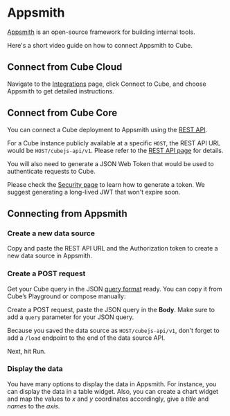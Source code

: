 # Appsmith

[Appsmith](https://www.appsmith.com) is an open-source framework for building
internal tools.

Here's a short video guide on how to connect Appsmith to Cube.

<LoomVideo url="https://www.loom.com/embed/8898c6394cac46568c2be6ae526b1fd5" />

## Connect from Cube Cloud

Navigate to the [Integrations](/product/workspace/integrations#connect-specific-tools)
page, click <Btn>Connect to Cube</Btn>, and choose <Btn>Appsmith</Btn> to get
detailed instructions.

## Connect from Cube Core

You can connect a Cube deployment to Appsmith using the [REST API](/product/apis-integrations/rest-api).

For a Cube instance publicly available at a specific `HOST`, the REST API URL
would be `HOST/cubejs-api/v1`. Please refer to the
[REST API page](/product/apis-integrations/rest-api) for details.

You will also need to generate a JSON Web Token that would be used to
authenticate requests to Cube.

Please check the [Security page](/product/auth#generating-json-web-tokens-jwt)
to learn how to generate a token. We suggest generating a long-lived JWT that
won't expire soon.

## Connecting from Appsmith

### Create a new data source

Copy and paste the REST API URL and the Authorization token to create a new data
source in Appsmith.

<Screenshot src="https://ucarecdn.com/bbdc1318-55aa-4b18-8358-d0ca1869c907/" />

### Create a POST request

Get your Cube query in the JSON
[query format](/product/apis-integrations/rest-api/query-format) ready. You can
copy it from Cube’s Playground or compose manually:

<Screenshot src="https://ucarecdn.com/c6d098ab-7b45-4f67-85c8-c36a6cd45f39/" />

Create a POST request, paste the JSON query in the **Body**. Make sure to add a
`query` parameter for your JSON query.

Because you saved the data source as `HOST/cubejs-api/v1`, don't forget to add a
`/load` endpoint to the end of the data source API.

Next, hit Run.

<Screenshot src="https://ucarecdn.com/bee6da36-805e-4a78-97cb-4641046710cb/" />

### Display the data

You have many options to display the data in Appsmith. For instance, you can
display the data in a table widget. Also, you can create a chart widget and map
the values to _x_ and _y_ coordinates accordingly, give a _title_ and _names_ to
the _axis_.

<Screenshot src="https://ucarecdn.com/d738b112-6eaf-4d5a-a2a0-bdf064465f54/" />
